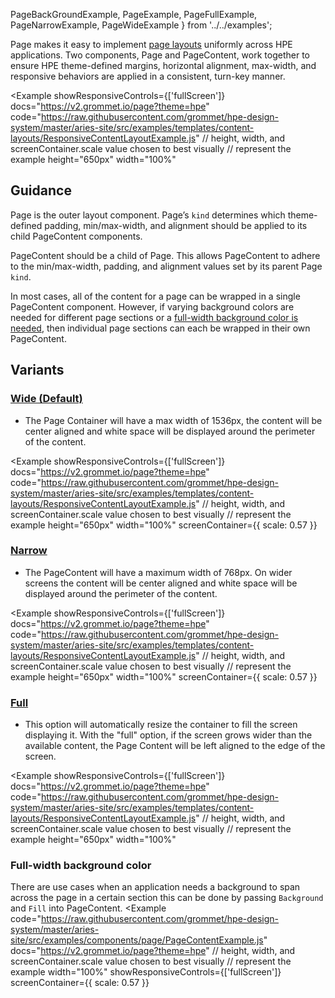   PageBackGroundExample,
  PageExample, 
  PageFullExample,
  PageNarrowExample,
  PageWideExample 
} from '../../examples';

Page makes it easy to implement [page layouts](/templates/page-layouts) uniformly across HPE applications. Two components, Page and PageContent, work together to ensure HPE theme-defined margins, horizontal alignment, max-width, and responsive behaviors are applied in a consistent, turn-key manner.

<Example 
  showResponsiveControls={['fullScreen']}
  docs="https://v2.grommet.io/page?theme=hpe"
  code="https://raw.githubusercontent.com/grommet/hpe-design-system/master/aries-site/src/examples/templates/content-layouts/ResponsiveContentLayoutExample.js"
  // height, width, and screenContainer.scale value chosen to best visually 
  // represent the example
  height="650px"
  width="100%"
>
  <PageExample />
</Example>

## Guidance

Page is the outer layout component. Page’s `kind` determines which theme-defined padding, min/max-width, and alignment should be applied to its child PageContent components.

PageContent should be a child of Page. This allows PageContent to adhere to the min/max-width, padding, and alignment values set by its parent Page `kind`.

In most cases, all of the content for a page can be wrapped in a single PageContent component. However, if varying background colors are needed for different page sections or a [full-width background color is needed](http://localhost:3000/components/page#full-width-background-color), then individual page sections can each be wrapped in their own PageContent.

## Variants 

### [Wide (Default)](https://design-system.hpe.design/templates/page-layouts#wide-default)
   - The Page Container will have a max width of 1536px, the content will be center aligned and white space will be displayed around the perimeter of the content.

<Example 
  showResponsiveControls={['fullScreen']}
  docs="https://v2.grommet.io/page?theme=hpe"
  code="https://raw.githubusercontent.com/grommet/hpe-design-system/master/aries-site/src/examples/templates/content-layouts/ResponsiveContentLayoutExample.js"
  // height, width, and screenContainer.scale value chosen to best visually 
  // represent the example
  height="650px"
  width="100%"
  screenContainer={{ scale: 0.57 }}
>
  <PageWideExample  />
</Example>


### [Narrow](https://design-system.hpe.design/templates/page-layouts#narrow) 
   - The PageContent will have a maximum width of 768px. On wider screens the content will be center aligned and white space will be displayed around the perimeter of the content.

<Example 
  showResponsiveControls={['fullScreen']}
  docs="https://v2.grommet.io/page?theme=hpe"
  code="https://raw.githubusercontent.com/grommet/hpe-design-system/master/aries-site/src/examples/templates/content-layouts/ResponsiveContentLayoutExample.js"
  // height, width, and screenContainer.scale value chosen to best visually 
  // represent the example
  height="650px"
  width="100%"
  screenContainer={{ scale: 0.57 }}
>
  <PageNarrowExample  />
</Example>
  

### [Full](https://design-system.hpe.design/templates/page-layouts#full)
   - This option will automatically resize the container to fill the screen displaying it. With the "full" option, if the screen grows wider than the available content, the Page Content will be left aligned to the edge of the screen.

<Example 
  showResponsiveControls={['fullScreen']}
  docs="https://v2.grommet.io/page?theme=hpe"
  code="https://raw.githubusercontent.com/grommet/hpe-design-system/master/aries-site/src/examples/templates/content-layouts/ResponsiveContentLayoutExample.js"
  // height, width, and screenContainer.scale value chosen to best visually 
  // represent the example
  height="650px"
  width="100%"
>
  <PageFullExample  />
</Example>


### Full-width background color
There are use cases when an application needs a background to span across the page in a 
certain section this can be done by passing `Background` and `Fill` into PageContent.
<Example
  code="https://raw.githubusercontent.com/grommet/hpe-design-system/master/aries-site/src/examples/components/page/PageContentExample.js"
  docs="https://v2.grommet.io/page?theme=hpe"
  // height, width, and screenContainer.scale value chosen to best visually 
  // represent the example
  width="100%" 
  showResponsiveControls={['fullScreen']}
  screenContainer={{ scale: 0.57 }}
>
  <PageBackGroundExample />
</Example>



